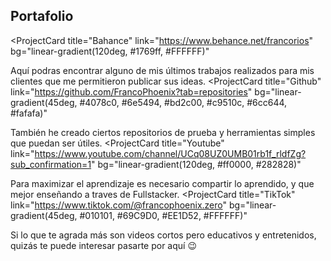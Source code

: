 ## Portafolio

<ProjectCard
  title="Bahance"
  link="https://www.behance.net/francorios"
  bg="linear-gradient(120deg, #1769ff, #FFFFFF)"
>
  Aquí podras encontrar alguno de mis últimos trabajos realizados para mis clientes que me permitieron publicar sus ideas.
</ProjectCard>
<ProjectCard
  title="Github"
  link="https://github.com/FrancoPhoenix?tab=repositories"
  bg="linear-gradient(45deg, #4078c0, #6e5494, #bd2c00, #c9510c, #6cc644, #fafafa)"
>
  También he creado ciertos repositorios de prueba y herramientas simples que puedan ser útiles.
</ProjectCard>
<ProjectCard
  title="Youtube"
  link="https://www.youtube.com/channel/UCq08UZ0UMB01rb1f_rldfZg?sub_confirmation=1"
  bg="linear-gradient(120deg, #ff0000, #282828)"
>
  Para maximizar el aprendizaje es necesario compartir lo aprendido, y que mejor enseñando a traves de Fullstacker. 
</ProjectCard>
<ProjectCard
  title="TikTok"
  link="https://www.tiktok.com/@francophoenix.zero"
  bg="linear-gradient(45deg, #010101, #69C9D0, #EE1D52, #FFFFFF)"
>
  Si lo que te agrada más son videos cortos pero educativos y entretenidos, quizás te puede interesar pasarte por aquí 😉
</ProjectCard>
